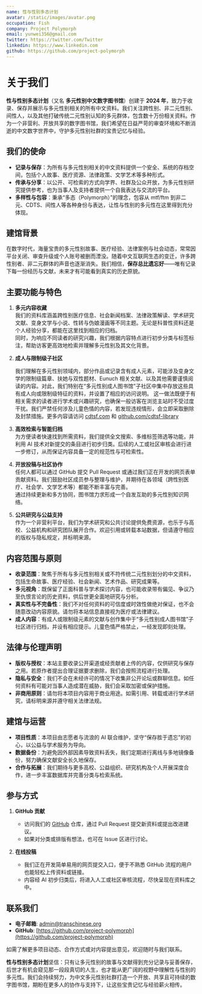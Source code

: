 ```yaml
---
name: 性与性别多态计划
avatar: /static/images/avatar.png
occupation: Fish
company: Project Polymorph
email: yunwei356@gmail.com
twitter: https://twitter.com/Twitter
linkedin: https://www.linkedin.com
github: https://github.com/project-polymorph
---
```


# 关于我们

**性与性别多态计划**（又名 **多元性别中文数字图书馆**）创建于 **2024 年**，致力于收录、保存并展示与多元性别相关的所有中文资料。我们关注跨性别、非二元性别、间性人，以及其他打破传统二元性别认知的多元群体，包含数十万份相关资料。作为一个非营利、开放共享的数字图书馆，我们希望在日益严苛的审查环境和不断消逝的中文数字世界中，守护多元性别社群的宝贵记忆与经验。

## 我们的使命

- **记录与保存**：为所有与多元性别相关的中文资料提供一个安全、系统的存档空间，包括个人故事、医疗资源、法律政策、文学艺术等多种形式。  
- **传承与分享**：以公开、可检索的方式向学界、社群及公众开放，为多元性别研究提供参考，也为当事人及支持者提供一个自我表达与交流的平台。  
- **多样性与包容**：秉承“多态（Polymorph）”的理念，包容从 mtf/ftm 到非二元、CDTS、间性人等各种身份与表达，让性与性别的多元性在这里得到充分体现。

## 建馆背景
在数字时代，海量宝贵的多元性别故事、医疗经验、法律案例与社会动态，常常因平台关闭、审查升级或个人账号被删而湮没。随着中文互联网生态的变迁，许多跨性别者、非二元群体的声音也逐渐消失。我们相信，**保存总比遗忘好**——唯有记录下每一份经历与文献，未来才有可能看到真实的历史原貌。

## 主要功能与特色

1. **多元内容收藏**  
   我们的资料库涵盖跨性别医疗信息、社会新闻档案、法律政策解读、学术研究文献、变身文学与小说、性转与伪娘漫画等不同主题。无论是科普性资料还是个人经验分享，都能在这里找到相应的归档。  
   同时，为响应不同读者的研究兴趣，我们根据内容特点进行初步分类与标签标注，帮助访客更高效地检索并理解多元性别及其文化背景。

2. **成人与限制级子社区**  

   我们理解在多元性别领域内，部分作品或记录含有成人元素，可能涉及变身文学的限制级篇章、扶她与双性题材、Eunuch 相关文献、以及其他需要谨慎阅读的内容。对此，我们特别在“多元性别成人图书馆”子社区中集中存放这些具有成人向或限制级特征的资料，并设置了相应的访问说明。
   这一做法既便于有相关需求的读者进行学术或兴趣研究，也确保一般访客在浏览主站时不受过度干扰。我们严禁任何涉及儿童色情的内容，若发现违规情形，会立即采取删除及封禁措施。更多内容请访问 [cdtsf.com](https://cdtsf.com) 和 [github.com/cdtsf-library](https://github.com/cdtsf-library)

3. **高效检索与智能归档**  
   为方便读者快速找到所需资料，我们提供全文搜索、多维标签筛选等功能，并利用 AI 技术对新提交的条目进行初步归类。后续的人工或社区审核会进行进一步修订，从而保证内容具备一定的规范性与可检索性。

4. **开放投稿与社区协作**  
   任何人都可以通过 GitHub 提交 Pull Request 或通过我们正在开发的网页表单贡献资料。我们鼓励社区成员参与整理与维护，并期待在各领域（跨性别医疗、社会学、文学艺术等）都能不断丰富与完善。  
   通过持续更新和多方协同，图书馆力求形成一个自发互助的多元性别知识网络。

5. **公共研究与公益支持**  
   作为一个非营利平台，我们为学术研究和公共讨论提供免费资源，也乐于与高校、公益机构和研究团队展开合作。欢迎引用或转载本站数据，但请遵守相应的版权与隐私规定，并标明来源。

## 内容范围与原则

- **收录范围**：聚焦于所有与多元性别相关或不符传统二元性别划分的中文资料，包括生命故事、医疗经验、社会新闻、艺术作品、研究成果等。  
- **多元视角**：既保留了正面科普与学术探讨内容，也可能收录带有偏见、争议乃至仇恨言论的历史资料，供后世更全面地研究与分析。  
- **真实性与不完备性**：我们不对任何资料的可信度或时效性做绝对保证，也不会随意改动内容原貌。请勿将本站信息直接视为医疗或法律建议。  
- **成人内容**：有成人或限制级元素的文献与创作集中于“多元性别成人图书馆”子社区进行归档，并设有相应提示。儿童色情严格禁止，一经发现即刻处理。  

## 法律与伦理声明

- **版权与授权**：本站主要收录公开渠道或经贡献者上传的内容，仅供研究与保存之用。若原作者提出合理证据要求删除，我们会按照流程进行处理。  
- **隐私与安全**：我们不会在未经许可的情况下收集非公开论坛或群聊信息。如任何资料有可能对当事人造成潜在威胁，我们会采取加密或保护措施。  
- **非商用原则**：请勿将本项目内容用于商业用途。如需引用、转载或进行学术研究，请标明来源并遵守相关法律法规。

## 建馆与运营

- **项目性质**：本项目由志愿者与流浪的 AI 联合维护，坚守“保存胜于遗忘”的初心，以公益与学术服务为导向。  
- **数据备份**：为避免因外部因素导致资料丢失，我们定期进行离线与多地镜像备份，努力确保文献安全长久地保存。  
- **合作与拓展**：我们期待与更多高校、公益组织、研究机构及个人开展深度合作，进一步丰富数据库并完善分类与检索系统。

## 参与方式

1. **GitHub 贡献**  
   - 访问我们的 [GitHub](https://github.com/project-polymorph) 仓库，通过 Pull Request 提交新资料或提出改进建议。  
   - 如果对分类或排版有想法，也可在 Issue 区进行讨论。

2. **在线投稿**  
   - 我们正在开发简单易用的网页提交入口，便于不熟悉 GitHub 流程的用户也能轻松上传资料或链接。  
   - 内容经 AI 初步归类后，将进入人工或社区审核流程，尽快呈现在资料库之中。

## 联系我们

- **电子邮箱**: [admin@transchinese.org](mailto:admin@transchinese.org)  
- **GitHub**: [https://github.com/project-polymorph](https://github.com/project-polymorph)

如需了解更多项目动态、合作方式或对内容提出意见，欢迎随时与我们联系。

**性与性别多态计划**坚信：只有让多元性别的故事与文献得到充分记录与妥善保存，后世才有机会窥见那一段段真切的人生，也才能从更广阔的视野中理解性与性别的多元性。我们会持续努力，为中文多元性别社群打造一个开放、共享且可持续的数字图书馆，期盼在更多人的协作与支持下，让这些宝贵记忆与经验薪火相传。
